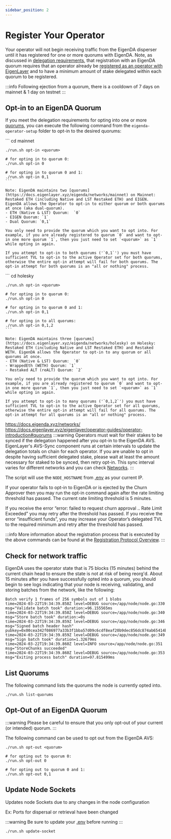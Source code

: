 ```yaml
---
sidebar_position: 2
---
```




# Register Your Operator

Your operator will not begin receiving traffic from the EigenDA disperser until it has registered for one or more quorums with EigenDA. Note, as discussed in [delegation requirements](../requirements/delegation-requirements/), that registration with an EigenDA quorum requires that an operator already be [registered as an operator with EigenLayer](https://docs.eigenlayer.xyz/operator-guides/operator-installation) and to have a minimum amount of stake delegated within each quorum to be registered. 

:::info
Following ejection from a quorum, there is a cooldown of 7 days on mainnet & 1 day on testnet
:::
## Opt-in to an EigenDA Quorum

If you meet the delegation requirements for opting into one or more [quorums](https://docs.eigenlayer.xyz/eigenlayer/operator-guides/operator-introduction#quorums), you can execute the following command from the `eigenda-operator-setup` folder to opt-in to the desired quorums:


<Tabs groupId="network">
  <TabItem value="mainnet" label="Mainnet">
    ```
    cd mainnet

    ./run.sh opt-in <quorum>

    # for opting in to quorum 0:
    ./run.sh opt-in 0

    # for opting in to quorum 0 and 1:
    ./run.sh opt-in 0,1 
    ```

    Note: EigenDA maintains two [quorums](https://docs.eigenlayer.xyz/eigenda/networks/mainnet) on Mainnet: Restaked ETH (including Native and LST Restaked ETH) and EIGEN. EigenDA allows the Operator to opt-in to either quorum or both quorums at once (aka dual-quorum).
    - ETH (Native & LST) Quorum:  `0`
    - EIGEN Quorum: `1`
    - Dual Quorum: `0,1`

    You only need to provide the quorum which you want to opt into. For example, if you are already registered to quorum `0` and want to opt-in one more quorum `1`, then you just need to set `<quorum>` as `1` while opting in again.

    If you attempt to opt-in to both quorums ('`0,1`') you must have sufficient TVL to opt-in to the active Operator set for both quorums, otherwise the entire opt-in attempt will fail for both quorums. The opt-in attempt for both quorums is an "all or nothing" process.


  </TabItem>
  <TabItem value="holesky" label="Holesky">
    ```
    cd holesky

    ./run.sh opt-in <quorum>

    # for opting in to quorum 0:
    ./run.sh opt-in 0

    # for opting in to quorum 0 and 1:
    ./run.sh opt-in 0,1 

    # for opting in to all quorums:
    ./run.sh opt-in 0,1,2
    ```

    Note: EigenDA maintains three [quorums](https://docs.eigenlayer.xyz/eigenda/networks/holesky) on Holesky: Restaked ETH (including Native and LST Restaked ETH) and Restaked WETH. EigenDA allows the Operator to opt-in to any quorum or all quorums at once.
    - ETH (Native & LST) Quorum:  `0`
    - WrappedEth (WETH) Quorum: `1`
    - Restaked ALT (reALT) Quorum: `2`

    You only need to provide the quorum which you want to opt into. For example, if you are already registered to quorum `0` and want to opt-in one more quorum `1`, then you just need to set `<quorum>` as `1` while opting in again.

    If you attempt to opt-in to many quorums ('`0,1,2`') you must have sufficient TVL to opt-in to the active Operator set for all quorums, otherwise the entire opt-in attempt will fail for all quorums. The opt-in attempt for all quorums is an "all or nothing" process.

  </TabItem>
</Tabs>


https://docs.eigenda.xyz/networks/
https://docs.eigenlayer.xyz/eigenlayer/operator-guides/operator-introduction#quorums
:::warning
Operators must wait for their stakes to be synced if the delegation happened after you opt-in to the EigenDA AVS. EigenLayer's AVS-Sync component runs at certain intervals to update the delegation totals on chain for each operator. If you are unable to opt in despite having sufficient delegated stake, please wait at least the amount necessary for staked to be synced, then retry opt-in. This sync interval varies for different networks and you can check [Networks](../../networks/).
:::


The script will use the `NODE_HOSTNAME` from [.env](https://github.com/Layr-Labs/eigenda-operator-setup/blob/31d99e2aa67962878969b81a15c7e8d13ee69750/mainnet/.env.example#L71) as your current IP.

If your operator fails to opt-in to EigenDA or is ejected by the Churn Approver then you may run the opt-in command again after the rate limiting threshold has passed. The current rate limiting threshold is 5 minutes.

If you receive the error “error: failed to request churn approval .. Rate Limit Exceeded” you may retry after the threshold has passed. If you receive the error “insufficient funds”, you may increase your Operator’s delegated TVL to the required minimum and retry after the threshold has passed.

:::info
More information about the registration process that is executed by the above commands can be found at the [Registration Protocol Overview](../registration-protocol.md).
:::

## Check for network traffic

EigenDA uses the operator state that is 75 blocks (15 minutes) behind the current chain head to ensure the state is not at risk of being reorg'd.
About 15 minutes after you have successfully opted into a quorum, you should begin to see logs indicating that your node is receiving, validating, and storing batches from the network, like the following:

```
Batch verify 1 frames of 256 symbols out of 1 blobs
time=2024-03-22T19:34:39.858Z level=DEBUG source=/app/node/node.go:330 msg="Validate batch took" duration:=96.155565ms
time=2024-03-22T19:34:39.858Z level=DEBUG source=/app/node/node.go:340 msg="Store batch took" duration:=0s
time=2024-03-22T19:34:39.859Z level=DEBUG source=/app/node/node.go:346 msg="Signed batch header hash" pubkey=0x00cea342f086977a33b3f1bba57d09c6cdf8eaf20b9dec856dc874ab65414b6e2377a91ab3bc2360224f3ba071eb4753da650e957d9c0535b14922609a9ff052150595f3a89c06e87a78d3e3ebad09771f181b632bd971c1d58deb3e1fde9397087c1cc1097c48b1e900d418ef43538a8abdccde72921c3148ae4de5e0f39ef3
time=2024-03-22T19:34:39.859Z level=DEBUG source=/app/node/node.go:349 msg="Sign batch took" duration=1.32679ms
time=2024-03-22T19:34:39.860Z level=INFO source=/app/node/node.go:351 msg="StoreChunks succeeded"
time=2024-03-22T19:34:39.860Z level=DEBUG source=/app/node/node.go:353 msg="Exiting process batch" duration=97.815499ms
```

## List Quorums

The following command lists the quorums the node is currently opted into.

```
./run.sh list-quorums
```

## Opt-Out of an EigenDA Quorum

:::warning
Please be careful to ensure that you only opt-out of your current (or intended) quorum.
:::

The following command can be used to opt out from the EigenDA AVS:

```
./run.sh opt-out <quorum>

# for opting out to quorum 0:
./run.sh opt-out 0

# for opting out to quorum 0 and 1:
./run.sh opt-out 0,1 
```

## Update Node Sockets
Updates node Sockets due to any changes in the node configuration 

Ex: Ports for dispersal or retrieval have been changed

:::warning
Be sure to update your [.env](https://github.com/Layr-Labs/eigenda-operator-setup/blob/31d99e2aa67962878969b81a15c7e8d13ee69750/mainnet/.env.example) before running
:::
```
./run.sh update-socket
```